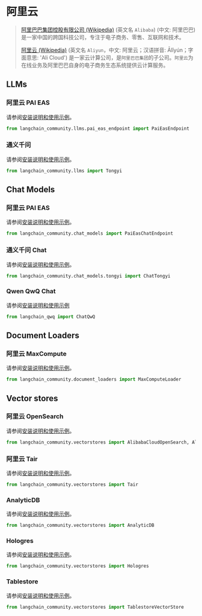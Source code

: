 # 阿里云

>[阿里巴巴集团控股有限公司 (Wikipedia)](https://en.wikipedia.org/wiki/Alibaba_Group) (英文名 `Alibaba`)
> (中文: 阿里巴巴) 是一家中国的跨国科技公司，专注于电子商务、零售、互联网和技术。
> 
> [阿里云 (Wikipedia)](https://en.wikipedia.org/wiki/Alibaba_Cloud) (英文名 `Aliyun`，中文: 阿里云；汉语拼音: Ālǐyún；字面意思: 'Ali Cloud') 是一家云计算公司，是`阿里巴巴集团`的子公司。`阿里云`为在线业务及阿里巴巴自身的电子商务生态系统提供云计算服务。
 
 
## LLMs

### 阿里云 PAI EAS

请参阅[安装说明和使用示例](/docs/integrations/llms/alibabacloud_pai_eas_endpoint)。

```python
from langchain_community.llms.pai_eas_endpoint import PaiEasEndpoint
```

### 通义千问

请参阅[安装说明和使用示例](/docs/integrations/llms/tongyi)。

```python
from langchain_community.llms import Tongyi
```

## Chat Models

### 阿里云 PAI EAS

请参阅[安装说明和使用示例](/docs/integrations/chat/alibaba_cloud_pai_eas)。

```python
from langchain_community.chat_models import PaiEasChatEndpoint
```

### 通义千问 Chat

请参阅[安装说明和使用示例](/docs/integrations/chat/tongyi)。

```python
from langchain_community.chat_models.tongyi import ChatTongyi
```

### Qwen QwQ Chat

请参阅[安装说明和使用示例](/docs/integrations/chat/qwq)

```python
from langchain_qwq import ChatQwQ
```

## Document Loaders

### 阿里云 MaxCompute

请参阅[安装说明和使用示例](/docs/integrations/document_loaders/alibaba_cloud_maxcompute)。

```python
from langchain_community.document_loaders import MaxComputeLoader
```

## Vector stores

### 阿里云 OpenSearch

请参阅[安装说明和使用示例](/docs/integrations/vectorstores/alibabacloud_opensearch)。

```python
from langchain_community.vectorstores import AlibabaCloudOpenSearch, AlibabaCloudOpenSearchSettings
```

### 阿里云 Tair

请参阅[安装说明和使用示例](/docs/integrations/vectorstores/tair)。

```python
from langchain_community.vectorstores import Tair
```

### AnalyticDB

请参阅[安装说明和使用示例](/docs/integrations/vectorstores/analyticdb)。

```python
from langchain_community.vectorstores import AnalyticDB
```

### Hologres

请参阅[安装说明和使用示例](/docs/integrations/vectorstores/hologres)。

```python
from langchain_community.vectorstores import Hologres
```

### Tablestore

请参阅[安装说明和使用示例](/docs/integrations/vectorstores/tablestore)。

```python
from langchain_community.vectorstores import TablestoreVectorStore
```